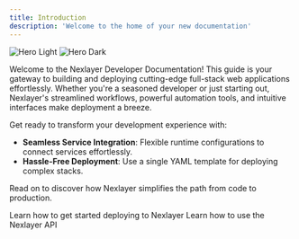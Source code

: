 ```yaml
---
title: Introduction
description: 'Welcome to the home of your new documentation'
---
```


<img
  className="block dark:hidden"
  src="/images/hero-light.svg"
  alt="Hero Light"
/>
<img
  className="hidden dark:block"
  src="/images/hero-dark.svg"
  alt="Hero Dark"
/>

Welcome to the Nexlayer Developer Documentation! This guide is your gateway to building and deploying cutting-edge full-stack web applications effortlessly. Whether you're a seasoned developer or just starting out, Nexlayer's streamlined workflows, powerful automation tools, and intuitive interfaces make deployment a breeze.

Get ready to transform your development experience with:

- **Seamless Service Integration**: Flexible runtime configurations to connect services effortlessly.
- **Hassle-Free Deployment**: Use a single YAML template for deploying complex stacks.

Read on to discover how Nexlayer simplifies the path from code to production.

<CardGroup cols={2}>
  <Card
    title="Quickstart"
    icon="pen-to-square"
    href="/quickstart.mdx"
  >
    Learn how to get started deploying to Nexlayer
  </Card>
  <Card
    title="API Reference"
    icon="image"
    href="/api-reference/introduction.mdx"
  >
    Learn how to use the Nexlayer API
  </Card>
</CardGroup>
